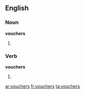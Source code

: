 ==English==

===Noun===
'''vouchers'''

# {{plural of|[[voucher]]}}

===Verb===
'''vouchers'''

# {{third-person singular of|[[voucher]]}}

[[ar:vouchers]]
[[fr:vouchers]]
[[ta:vouchers]]